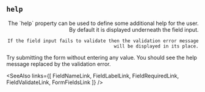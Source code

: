 
## `help`
<Split align="end">
  <div>
    The `help` property can be used to define some additional
    help for the user.  By default it is displayed underneath the field
    input.

    If the field input fails to validate then the validation error message
    will be displayed in its place.
  </div>
  <TryItOut>
    Try submitting the form without entering any value.  You should see
    the help message replaced by the validation error.
  </TryItOut>
</Split>

<Example
  Component={Help}
  code={HelpSrc}
  caption="help"
  highlightLines="8"
  expand
/>

<SeeAlso
  links={[
    FieldNameLink,
    FieldLabelLink,
    FieldRequiredLink,
    FieldValidateLink,
    FormFieldsLink
  ]}
/>
